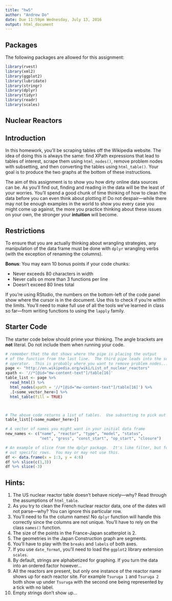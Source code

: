 ```yaml
---
title: "hw5"
author: "Andrew Do"
date: Due 11:59pm Wednesday, July 13, 2016
output: html_document
---
```


## Packages

The following packages are allowed for this assignment:
```r

library(rvest)
library(xml2)
library(ggplot2)
library(lubridate)
library(stringr)
library(dplyr)
library(tidyr)
library(readr)
library(scales)
```



## Nuclear Reactors

## Introduction
In this homework, you'll be scraping tables off the Wikipedia website.  The idea of doing this is always the same: find XPath expressions that lead to tables of interest, scrape them using `html_nodes()`, remove problem nodes with subsetting, and then converting the tables using `html_table()`.  Your goal is to produce the two graphs at the bottom of these instructions.

The aim of this assignment is to show you how dirty online data sources can be.  As you'll find out, finding and reading in the data will be the least of your worries.  You'll spend a good chunk of time thinking of how to clean the data before you can even think about plotting it! Do not despair---while there may not be enough examples in the world to show you every case you might come up against, the more you practice thinking about these issues on your own, the stronger your __intuition__ will become.

## Restrictions
To ensure that you are actually thinking about wrangling strategies, any manipulation of the data frame must be done with `dplyr` wrangling verbs (with the exception of renaming the columns).

__Bonus__: You may earn 10 bonus points if your code chunks:

* Never exceeds 80 characters in width
* Never calls on more than 3 functions per line
* Doesn't exceed 80 lines total

If you're using RStudio, the numbers on the bottom-left of the code panel show where the cursor is in the document.  Use this to check if you're within the limits.  You'll need to make full use of all the tools we've learned in class so far---from writing functions to using the `lapply` family.

## Starter Code
The starter code below should prime your thinking.  The angle brackets are __not__ literal.  Do not include them when running your code.
```r

# remember that the dot shows where the pipe is placing the output
# of the function from the last line.  The third pipe leads into the subsetting
# operator.  This is probably where you want to remove problem nodes...
page <- "http://en.wikipedia.org/wiki/List_of_nuclear_reactors"
xpath <- '//*[@id="mw-content-text"]/table[16]'
table_list <- page %>%
  read_html() %>%
  html_nodes(xpath = '//*[@id="mw-content-text"]/table[16]') %>%
  .[<some_vector_here>] %>%
  html_table(fill = TRUE)



# The above code returns a list of tables.  Use subsetting to pick out specific tables
table_list[[<some_number_here>]]

# A vector of names you might want in your initial data frame
new_names <- c("name", "reactor", "type", "model", "status", 
               "net", "gross", "const_start", "op_start", "closure")

# An example of slice from the dplyr package.  It's like filter, but for picking
# out specific rows.  You may or may not use this.
df <- data.frame(x = 1:3, y = 4:6)
df %>% slice(c(1,3))
df %>% slice(-3)
```

## Hints:
1. The US nuclear reactor table doesn't behave nicely---why? Read through the assumptions of `html_table`.
2. As you try to clean the French nuclear reactor data, one of the dates will not parse---why? You can ignore this particular row.
3. You'll need to fix the column names! No `dplyr` function will handle this correctly since the columns are not unique.  You'll have to rely on the class `names()` function.
4. The size of the points in the France-Japan scatterplot is 2.
5. The geometries in the Japan Construction graph are segments.
6. You'll have to play with the `breaks` and `labels` of both axes.
7. If you use `date_format`, you'll need to load the `ggplot2` library extension `scales`.
8. By default, strings are alphabetized for graphing.  If you turn the data into an ordered factor however...
9. All the reactors are present, but only one instance of the reactor name shows up for each reactor site.  For example `Tsuruga 1` and `Tsuruga 2` both show up under `Tsuruga` with the second one being represented by a tick with no label.
10. Empty strings don't show up...

